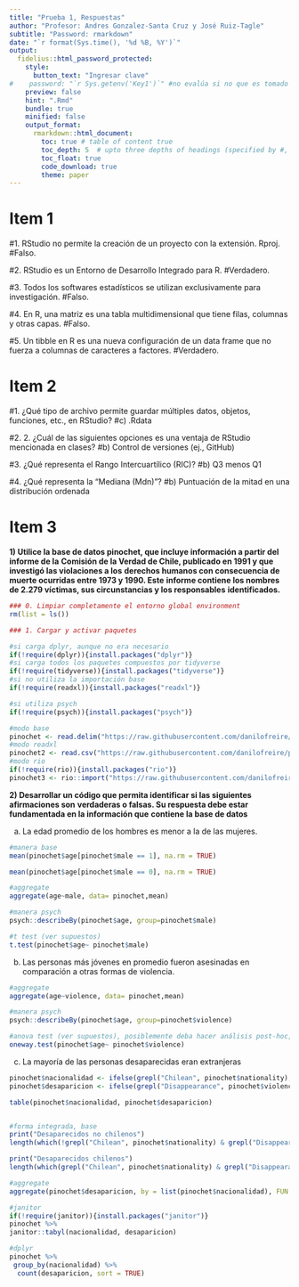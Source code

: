 ```yaml
---
title: "Prueba 1, Respuestas"
author: "Profesor: Andres Gonzalez-Santa Cruz y José Ruiz-Tagle"
subtitle: "Password: rmarkdown"
date: "`r format(Sys.time(), '%d %B, %Y')`"
output:
  fidelius::html_password_protected:
    style:
      button_text: "Ingresar clave"
#    password: "`r Sys.getenv('Key1')`" #no evalúa si no que es tomado literal. Está en .Renviron
    preview: false
    hint: ".Rmd"
    bundle: true
    minified: false
    output_format: 
      rmarkdown::html_document:
        toc: true # table of content true
        toc_depth: 5  # upto three depths of headings (specified by #, ## and ###)
        toc_float: true
        code_download: true
        theme: paper
---
```


# Item 1

#1. RStudio no permite la creación de un proyecto con la extensión. Rproj.
#Falso.

#2. RStudio es un Entorno de Desarrollo Integrado para R.
#Verdadero.

#3. Todos los softwares estadísticos se utilizan exclusivamente para investigación.
#Falso. 

#4. En R, una matriz es una tabla multidimensional que tiene filas, columnas y otras capas.
#Falso. 

#5. Un tibble en R es una nueva configuración de un data frame que no fuerza a columnas de caracteres a factores.
#Verdadero.


# Item 2

#1. ¿Qué tipo de archivo permite guardar múltiples datos, objetos, funciones, etc., en RStudio?
#c) .Rdata

#2. 2. ¿Cuál de las siguientes opciones es una ventaja de RStudio mencionada en clases?
#b) Control de versiones (ej., GitHub)

#3. ¿Qué representa el Rango Intercuartílico (RIC)?
#b) Q3 menos Q1

#4. ¿Qué representa la "Mediana (Mdn)"?
#b) Puntuación de la mitad en una distribución ordenada

# Item 3

**1) Utilice la base de datos pinochet, que incluye información a partir del informe de la**
**Comisión de la Verdad de Chile, publicado en 1991 y que investigó las violaciones a los**
**derechos humanos con consecuencia de muerte ocurridas entre 1973 y 1990. Este**
**informe contiene los nombres de 2.279 víctimas, sus circunstancias y los responsables**
**identificados.**

```r
### 0. Limpiar completamente el entorno global environment
rm(list = ls()) 

### 1. Cargar y activar paquetes 

#si carga dplyr, aunque no era necesario
if(!require(dplyr)){install.packages("dplyr")}
#si carga todos los paquetes compuestos por tidyverse
if(!require(tidyverse)){install.packages("tidyverse")}
#si no utiliza la importación base
if(!require(readxl)){install.packages("readxl")}

#si utiliza psych
if(!require(psych)){install.packages("psych")}
```

```r
#modo base
pinochet <- read.delim("https://raw.githubusercontent.com/danilofreire/pinochet/master/data/pinochet.csv", sep=",")
#modo readxl
pinochet2 <- read.csv("https://raw.githubusercontent.com/danilofreire/pinochet/master/data/pinochet.csv") 
#modo rio
if(!require(rio)){install.packages("rio")}
pinochet3 <- rio::import("https://raw.githubusercontent.com/danilofreire/pinochet/master/data/pinochet.csv")
```

**2) Desarrollar un código que permita identificar si las siguientes afirmaciones son**
**verdaderas o falsas. Su respuesta debe estar fundamentada en la información que**
**contiene la base de datos**

a) La edad promedio de los hombres es menor a la de las mujeres.

```r
#manera base
mean(pinochet$age[pinochet$male == 1], na.rm = TRUE)

mean(pinochet$age[pinochet$male == 0], na.rm = TRUE)

#aggregate
aggregate(age~male, data= pinochet,mean)

#manera psych
psych::describeBy(pinochet$age, group=pinochet$male)

#t test (ver supuestos)
t.test(pinochet$age~ pinochet$male)
```

b) Las personas más jóvenes en promedio fueron asesinadas en comparación a otras formas de violencia.

```r
#aggregate
aggregate(age~violence, data= pinochet,mean)

#manera psych
psych::describeBy(pinochet$age, group=pinochet$violence)

#anova test (ver supuestos), posiblemente deba hacer análisis post-hoc, de cumplirse los supuestos
oneway.test(pinochet$age~ pinochet$violence)
```

c) La mayoría de las personas desaparecidas eran extranjeras

```r
pinochet$nacionalidad <- ifelse(grepl("Chilean", pinochet$nationality), "chilena", "extranjero")
pinochet$desaparicion <- ifelse(grepl("Disappearance", pinochet$violence), "desaparecidos", "no desaparecidos")

table(pinochet$nacionalidad, pinochet$desaparicion)


#forma integrada, base
print("Desaparecidos no chilenos")
length(which(!grepl("Chilean", pinochet$nationality) & grepl("Disappearance", pinochet$violence)))

print("Desaparecidos chilenos")
length(which(grepl("Chilean", pinochet$nationality) & grepl("Disappearance", pinochet$violence)))

#aggregate
aggregate(pinochet$desaparicion, by = list(pinochet$nacionalidad), FUN = table)

#janitor
if(!require(janitor)){install.packages("janitor")}
pinochet %>% 
janitor::tabyl(nacionalidad, desaparicion)

#dplyr
pinochet %>% 
 group_by(nacionalidad) %>%
  count(desaparicion, sort = TRUE)

```